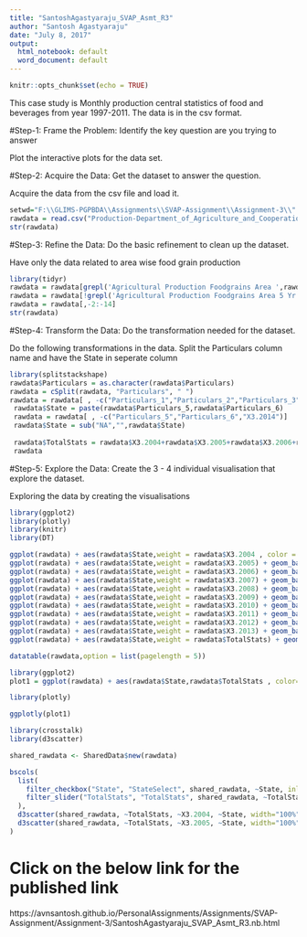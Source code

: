 ---
title: "SantoshAgastyaraju_SVAP_Asmt_R3"
author: "Santosh Agastyaraju"
date: "July 8, 2017"
output:
  html_notebook: default
  word_document: default
---

```{r setup, include=FALSE}
knitr::opts_chunk$set(echo = TRUE)
```

This case study is Monthly production central statistics of food and beverages from year 1997-2011. The data is in the csv format.

#Step-1: Frame the Problem: Identify the key question are you trying to answer

  Plot the interactive plots for the data set.
  
#Step-2: Acquire the Data: Get the dataset to answer the question.
  
  Acquire the data from the csv file and load it.
  
``` {r DataRead}
setwd="F:\\GLIMS-PGPBDA\\Assignments\\SVAP-Assignment\\Assignment-3\\"
rawdata = read.csv("Production-Department_of_Agriculture_and_Cooperation_1.csv")
str(rawdata)
```

#Step-3: Refine the Data: Do the basic refinement to clean up the dataset.

  Have only the data related to area wise food grain production

```{r}
library(tidyr)
rawdata = rawdata[grepl('Agricultural Production Foodgrains Area ',rawdata$Particulars),]
rawdata = rawdata[!grepl('Agricultural Production Foodgrains Area 5 Yr',rawdata$Particulars),]
rawdata = rawdata[,-2:-14]
str(rawdata)
```

#Step-4: Transform the Data: Do the transformation needed for the dataset.

  Do the following transformations in the data.
  Split the Particulars column name and have the State in seperate column

```{r}
library(splitstackshape)
rawdata$Particulars = as.character(rawdata$Particulars)
rawdata = cSplit(rawdata, "Particulars", " ")
rawdata = rawdata[ , -c("Particulars_1","Particulars_2","Particulars_3","Particulars_4")]
 rawdata$State = paste(rawdata$Particulars_5,rawdata$Particulars_6)
 rawdata = rawdata[ , -c("Particulars_5","Particulars_6","X3.2014")]
 rawdata$State = sub("NA","",rawdata$State)
 
 rawdata$TotalStats = rawdata$X3.2004+rawdata$X3.2005+rawdata$X3.2006+rawdata$X3.2007+rawdata$X3.2008+rawdata$X3.2009+rawdata$X3.2010+rawdata$X3.2011+rawdata$X3.2012+rawdata$X3.2013
 rawdata
```

#Step-5: Explore the Data: Create the 3 - 4 individual visualisation that explore the dataset.

  Exploring the data by creating the visualisations
  
  
```{r}
library(ggplot2)
library(plotly)
library(knitr)
library(DT)

ggplot(rawdata) + aes(rawdata$State,weight = rawdata$X3.2004 , color = rawdata$State) + geom_bar()
ggplot(rawdata) + aes(rawdata$State,weight = rawdata$X3.2005) + geom_bar()
ggplot(rawdata) + aes(rawdata$State,weight = rawdata$X3.2006) + geom_bar()
ggplot(rawdata) + aes(rawdata$State,weight = rawdata$X3.2007) + geom_bar()
ggplot(rawdata) + aes(rawdata$State,weight = rawdata$X3.2008) + geom_bar()
ggplot(rawdata) + aes(rawdata$State,weight = rawdata$X3.2009) + geom_bar()
ggplot(rawdata) + aes(rawdata$State,weight = rawdata$X3.2010) + geom_bar()
ggplot(rawdata) + aes(rawdata$State,weight = rawdata$X3.2011) + geom_bar()
ggplot(rawdata) + aes(rawdata$State,weight = rawdata$X3.2012) + geom_bar()
ggplot(rawdata) + aes(rawdata$State,weight = rawdata$X3.2013) + geom_bar()
ggplot(rawdata) + aes(rawdata$State,weight = rawdata$TotalStats) + geom_bar()

datatable(rawdata,option = list(pagelength = 5))

library(ggplot2)
plot1 = ggplot(rawdata) + aes(rawdata$State,rawdata$TotalStats , color=rawdata$State ) + geom_point()

library(plotly)

ggplotly(plot1)

library(crosstalk)
library(d3scatter)

shared_rawdata <- SharedData$new(rawdata)

bscols(
  list(
    filter_checkbox("State", "StateSelect", shared_rawdata, ~State, inline = TRUE),
    filter_slider("TotalStats", "TotalStats", shared_rawdata, ~TotalStats, width = "100%")
  ),
  d3scatter(shared_rawdata, ~TotalStats, ~X3.2004, ~State, width="100%", height=300),
  d3scatter(shared_rawdata, ~TotalStats, ~X3.2005, ~State, width="100%", height=300)
)

```

# Click on the below link for the published link

https://avnsantosh.github.io/PersonalAssignments/Assignments/SVAP-Assignment/Assignment-3/SantoshAgastyaraju_SVAP_Asmt_R3.nb.html

